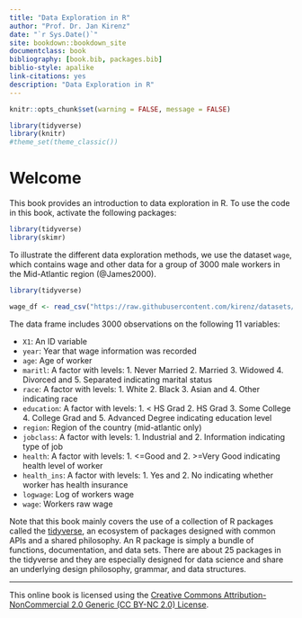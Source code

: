 ```yaml
--- 
title: "Data Exploration in R"
author: "Prof. Dr. Jan Kirenz"
date: "`r Sys.Date()`"
site: bookdown::bookdown_site
documentclass: book
bibliography: [book.bib, packages.bib]
biblio-style: apalike
link-citations: yes
description: "Data Exploration in R"
---
```


```r
knitr::opts_chunk$set(warning = FALSE, message = FALSE)

library(tidyverse)
library(knitr)
#theme_set(theme_classic())
```


# Welcome {-}

This book provides an introduction to data exploration in R. To use the code in this book, activate the following packages: 

```r
library(tidyverse)
library(skimr)
```


To illustrate the different data exploration methods, we use the dataset `wage`, which contains wage and other data for a group of 3000 male workers in the Mid-Atlantic region (@James2000).

```r
library(tidyverse)

wage_df <- read_csv("https://raw.githubusercontent.com/kirenz/datasets/master/wage.csv")

```


The data frame includes 3000 observations on the following 11 variables:

* `X1`: An ID variable
* `year`: Year that wage information was recorded
* `age`: Age of worker
* `maritl`: A factor with levels: 1. Never Married 2. Married 3. Widowed 4. Divorced and 5. Separated indicating marital status
* `race`: A factor with levels: 1. White 2. Black 3. Asian and 4. Other indicating race
* `education`: A factor with levels: 1. < HS Grad 2. HS Grad 3. Some College 4. College Grad and 5. Advanced Degree indicating education level
* `region`: Region of the country (mid-atlantic only)
* `jobclass`: A factor with levels: 1. Industrial and 2. Information indicating type of job
* `health`: A factor with levels: 1. <=Good and 2. >=Very Good indicating health level of worker
* `health_ins`: A factor with levels: 1. Yes and 2. No indicating whether worker has health insurance
* `logwage`: Log of workers wage
* `wage`: Workers raw wage


Note that this book mainly covers the use of a collection of R packages called the [tidyverse](https://www.tidyverse.org), an ecosystem of packages designed with common APIs and a shared philosophy. An R package is simply a bundle of functions, documentation, and data sets. There are about 25 packages in the tidyverse and they are especially designed for data science and share an underlying design philosophy, grammar, and data structures.


***

This online book is licensed using the [Creative Commons Attribution-NonCommercial 2.0 Generic (CC BY-NC 2.0) License](https://creativecommons.org/licenses/by-nc/2.0/). 


\